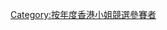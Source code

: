 {{Catnav|頁面分類|...|香港電視台|無綫電視|香港小姐競選}}

{{catmore|香港小姐競選|2000年度香港小姐競選}}

[[Category:按年度香港小姐競選參賽者|Category:按年度香港小姐競選參賽者]]